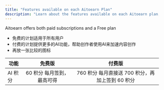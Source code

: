 ```yaml
---
title: "Features available on each Aitoearn Plan"
description: "Learn about the features available on each Aitoearn plan, including free and paid options with AI capabilities."
---
```


Aitoearn offers both paid subscriptions and a Free plan
* 免费的计划适用于所有用户
* 付费的计划提供更多的AI功能，帮助创作者使用AI来加速内容创作
* 再放一张比较的图标

| 功能 | 免费版 | 付费版 |
|------|:------:|:------:|
| AI 积分 | 60 积分 <Info>每月签到，最高可得</Info> | 760 积分 <Info>每月直接送 700 积分，再加上签到 60 积分</Info> |

